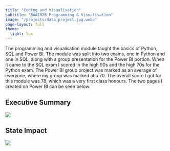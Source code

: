 ```yaml
---
title: "Coding and Visualisation"
subtitle: "BAA1026 Programming & Visualisation"
image: "/projects/data_project.jpg.webp"
page-layout: full
theme:
  light: lux
---
```

The programming and visualisation module taught the basics of Python, SQL and Power BI. The module was split into two exams, one in Python and one in SQL, along with a group presentation for the Power BI portion. When it came to the SQL exam I scored in the high 90s and the high 70s for the Python exam. The Power BI group project was marked as an average of everyone, where my group was marked at a 70. The overall score I got for this module was 78, which was a very first class honours. The two pages I created on Power BI can be seen below:

## Executive Summary
![](sumdashboard.png){style="float: width: 100%;"}

## State Impact
![](state.png){style="float: width: 100%;"}